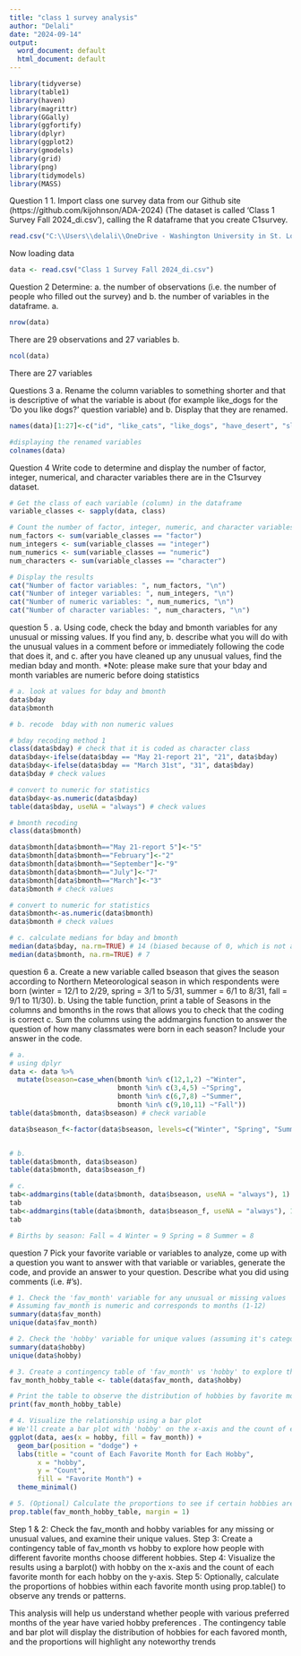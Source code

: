 ```yaml
---
title: "class 1 survey analysis"
author: "Delali"
date: "2024-09-14"
output:
  word_document: default
  html_document: default
---
```


```r
library(tidyverse)
library(table1)
library(haven)
library(magrittr)
library(GGally)
library(ggfortify)
library(dplyr)
library(ggplot2)
library(gmodels)
library(grid)
library(png)
library(tidymodels)
library(MASS)
```

Question 1
1. Import class one survey data from our Github site (https://github.com/kijohnson/ADA-2024) (The dataset is called ‘Class 1 Survey Fall 2024_di.csv’), calling the R dataframe that you create C1survey.
```r
read.csv("C:\\Users\\delali\\OneDrive - Washington University in St. Louis\\Desktop\\money salary\\Skills lab\\Git\\Class 1 Survey Fall 2024_di.csv")
```
Now loading data
```r
data <- read.csv("Class 1 Survey Fall 2024_di.csv")
```

Question 2
Determine: a. the number of observations (i.e. the number of people who filled out the survey) and b. the number of variables in the dataframe.
a.
```r
nrow(data)
```
There are 29 observations and 27 variables
b.
```r
ncol(data)
```
There are  27 variables


Questions 3 a. Rename the column variables to something shorter and that is descriptive of what the variable is about (for example like_dogs for the ‘Do you like dogs?’ question variable) and b. Display that they are renamed.
```r
names(data)[1:27]<-c("id", "like_cats", "like_dogs", "have_desert", "slogan", "fav_day", "larkORowl", "fav_food", "fav_drink", "fav_season", "fav_month", "hobby", "program", "specialization", "stat_software", "R_exp", "coding_comfort", "coding_length", "top_three","public_health_interest", "fav_num", "bday", "bmonth", "country", "state", "city", "highest_educ_level")

#displaying the renamed variables
colnames(data)
```

Question 4
 Write code to determine and display the number of factor, integer, numerical, and character variables there are in the C1survey dataset.
```r
# Get the class of each variable (column) in the dataframe
variable_classes <- sapply(data, class)

# Count the number of factor, integer, numeric, and character variables
num_factors <- sum(variable_classes == "factor")
num_integers <- sum(variable_classes == "integer")
num_numerics <- sum(variable_classes == "numeric")
num_characters <- sum(variable_classes == "character")

# Display the results
cat("Number of factor variables: ", num_factors, "\n")
cat("Number of integer variables: ", num_integers, "\n")
cat("Number of numeric variables: ", num_numerics, "\n")
cat("Number of character variables: ", num_characters, "\n")

```

question 5
. a. Using code, check the bday and bmonth variables for any unusual or missing values. If you find any, b. describe what you will do with the unusual values in a comment before or immediately following the code that does it, and c. after you have cleaned up any unusual values, find the median bday and month. *Note: please make sure that your bday and month variables are numeric before doing statistics
```r
# a. look at values for bday and bmonth
data$bday
data$bmonth

# b. recode  bday with non numeric values

# bday recoding method 1
class(data$bday) # check that it is coded as character class
data$bday<-ifelse(data$bday == "May 21-report 21", "21", data$bday)
data$bday<-ifelse(data$bday == "March 31st", "31", data$bday)
data$bday # check values 

# convert to numeric for statistics
data$bday<-as.numeric(data$bday)
table(data$bday, useNA = "always") # check values 

# bmonth recoding
class(data$bmonth)

data$bmonth[data$bmonth=="May 21-report 5"]<-"5"
data$bmonth[data$bmonth=="February"]<-"2"
data$bmonth[data$bmonth=="September"]<-"9"
data$bmonth[data$bmonth=="July"]<-"7"
data$bmonth[data$bmonth=="March"]<-"3"
data$bmonth # check values 

# convert to numeric for statistics
data$bmonth<-as.numeric(data$bmonth)
data$bmonth # check values 

# c. calculate medians for bday and bmonth 
median(data$bday, na.rm=TRUE) # 14 (biased because of 0, which is not a value) How could we better design a survey to ensure this doesn't happen?
median(data$bmonth, na.rm=TRUE) # 7
```

question 6
 a. Create a new variable called bseason that gives the season according to Northern Meteorological season in which respondents were born (winter = 12/1 to 2/29, spring = 3/1 to 5/31, summer = 6/1 to 8/31, fall = 9/1 to 11/30). b. Using the table function, print a table of Seasons in the columns and bmonths in the rows that allows you to check that the coding is correct c. Sum the columns using the addmargins function to answer the question of how many classmates were born in each season? Include your answer in the code.
```r
# a.
# using dplyr
data <- data %>%
  mutate(bseason=case_when(bmonth %in% c(12,1,2) ~"Winter",
                           bmonth %in% c(3,4,5) ~"Spring",
                           bmonth %in% c(6,7,8) ~"Summer",
                           bmonth %in% c(9,10,11) ~"Fall"))
table(data$bmonth, data$bseason) # check variable

data$bseason_f<-factor(data$bseason, levels=c("Winter", "Spring", "Summer", "Fall"))


# b. 
table(data$bmonth, data$bseason)
table(data$bmonth, data$bseason_f)

# c.
tab<-addmargins(table(data$bmonth, data$bseason, useNA = "always"), 1)
tab
tab<-addmargins(table(data$bmonth, data$bseason_f, useNA = "always"), 1)
tab

# Births by season: Fall = 4 Winter = 9 Spring = 8 Summer = 8
```

question 7
Pick your favorite variable or variables to analyze, come up with a question you want to answer with that variable or variables, generate the code, and provide an answer to your question. Describe what you did using comments (i.e. #’s).
```r
# 1. Check the 'fav_month' variable for any unusual or missing values
# Assuming fav_month is numeric and corresponds to months (1-12)
summary(data$fav_month)
unique(data$fav_month)

# 2. Check the 'hobby' variable for unique values (assuming it's categorical)
summary(data$hobby)
unique(data$hobby)

# 3. Create a contingency table of 'fav_month' vs 'hobby' to explore the relationship
fav_month_hobby_table <- table(data$fav_month, data$hobby)

# Print the table to observe the distribution of hobbies by favorite month
print(fav_month_hobby_table)

# 4. Visualize the relationship using a bar plot
# We'll create a bar plot with 'hobby' on the x-axis and the count of each favorite month for each hobby
ggplot(data, aes(x = hobby, fill = fav_month)) +
  geom_bar(position = "dodge") +
  labs(title = "count of Each Favorite Month for Each Hobby",
       x = "hobby",
       y = "Count",
       fill = "Favorite Month") +
  theme_minimal()

# 5. (Optional) Calculate the proportions to see if certain hobbies are more popular for specific favorite months
prop.table(fav_month_hobby_table, margin = 1)

```

Step 1 & 2: Check the fav_month and hobby variables for any missing or unusual values, and examine their unique values.
Step 3: Create a contingency table of fav_month vs hobby to explore how people with different favorite months choose different hobbies.
Step 4: Visualize the results using a barplot() with hobby on the x-axis and the count of each favorite month for each hobby on the y-axis.
Step 5: Optionally, calculate the proportions of hobbies within each favorite month using prop.table() to observe any trends or patterns.


This analysis will help us understand whether people with various preferred months of the year have varied hobby preferences . The contingency table and bar plot will display the distribution of hobbies for each favored month, and the proportions will highlight any noteworthy trends

